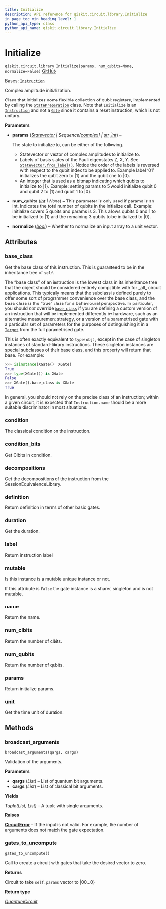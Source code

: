 ```yaml
---
title: Initialize
description: API reference for qiskit.circuit.library.Initialize
in_page_toc_min_heading_level: 1
python_api_type: class
python_api_name: qiskit.circuit.library.Initialize
---
```


# Initialize

<span id="qiskit.circuit.library.Initialize" />

`qiskit.circuit.library.Initialize(params, num_qubits=None, normalize=False)` [GitHub](https://github.com/qiskit/qiskit/tree/stable/0.45/qiskit/circuit/library/data_preparation/initializer.py "view source code")

Bases: [`Instruction`](qiskit.circuit.Instruction "qiskit.circuit.instruction.Instruction")

Complex amplitude initialization.

Class that initializes some flexible collection of qubit registers, implemented by calling the [`StatePreparation`](qiskit.circuit.library.StatePreparation "qiskit.circuit.library.StatePreparation") class. Note that `Initialize` is an [`Instruction`](qiskit.circuit.Instruction "qiskit.circuit.Instruction") and not a [`Gate`](qiskit.circuit.Gate "qiskit.circuit.Gate") since it contains a reset instruction, which is not unitary.

**Parameters**

*   **params** ([*Statevector*](qiskit.quantum_info.Statevector "qiskit.quantum_info.Statevector") *| Sequence\[*[*complex*](https://docs.python.org/3/library/functions.html#complex "(in Python v3.12)")*] |* [*str*](https://docs.python.org/3/library/stdtypes.html#str "(in Python v3.12)")  *|*[*int*](https://docs.python.org/3/library/functions.html#int "(in Python v3.12)")) –

    The state to initialize to, can be either of the following.

    *   Statevector or vector of complex amplitudes to initialize to.
    *   Labels of basis states of the Pauli eigenstates Z, X, Y. See [`Statevector.from_label()`](qiskit.quantum_info.Statevector#from_label "qiskit.quantum_info.Statevector.from_label"). Notice the order of the labels is reversed with respect to the qubit index to be applied to. Example label ‘01’ initializes the qubit zero to $|1\rangle$ and the qubit one to $|0\rangle$.
    *   An integer that is used as a bitmap indicating which qubits to initialize to $|1\rangle$. Example: setting params to 5 would initialize qubit 0 and qubit 2 to $|1\rangle$ and qubit 1 to $|0\rangle$.

*   **num\_qubits** ([*int*](https://docs.python.org/3/library/functions.html#int "(in Python v3.12)") *| None*) – This parameter is only used if params is an int. Indicates the total number of qubits in the initialize call. Example: initialize covers 5 qubits and params is 3. This allows qubits 0 and 1 to be initialized to $|1\rangle$ and the remaining 3 qubits to be initialized to $|0\rangle$.

*   **normalize** ([*bool*](https://docs.python.org/3/library/functions.html#bool "(in Python v3.12)")) – Whether to normalize an input array to a unit vector.

## Attributes

<span id="qiskit.circuit.library.Initialize.base_class" />

### base\_class

Get the base class of this instruction. This is guaranteed to be in the inheritance tree of `self`.

The “base class” of an instruction is the lowest class in its inheritance tree that the object should be considered entirely compatible with for \_all\_ circuit applications. This typically means that the subclass is defined purely to offer some sort of programmer convenience over the base class, and the base class is the “true” class for a behavioural perspective. In particular, you should *not* override [`base_class`](#qiskit.circuit.library.Initialize.base_class "qiskit.circuit.library.Initialize.base_class") if you are defining a custom version of an instruction that will be implemented differently by hardware, such as an alternative measurement strategy, or a version of a parametrised gate with a particular set of parameters for the purposes of distinguishing it in a [`Target`](qiskit.transpiler.Target "qiskit.transpiler.Target") from the full parametrised gate.

This is often exactly equivalent to `type(obj)`, except in the case of singleton instances of standard-library instructions. These singleton instances are special subclasses of their base class, and this property will return that base. For example:

```python
>>> isinstance(XGate(), XGate)
True
>>> type(XGate()) is XGate
False
>>> XGate().base_class is XGate
True
```

In general, you should not rely on the precise class of an instruction; within a given circuit, it is expected that `Instruction.name` should be a more suitable discriminator in most situations.

<span id="qiskit.circuit.library.Initialize.condition" />

### condition

The classical condition on the instruction.

<span id="qiskit.circuit.library.Initialize.condition_bits" />

### condition\_bits

Get Clbits in condition.

<span id="qiskit.circuit.library.Initialize.decompositions" />

### decompositions

Get the decompositions of the instruction from the SessionEquivalenceLibrary.

<span id="qiskit.circuit.library.Initialize.definition" />

### definition

Return definition in terms of other basic gates.

<span id="qiskit.circuit.library.Initialize.duration" />

### duration

Get the duration.

<span id="qiskit.circuit.library.Initialize.label" />

### label

Return instruction label

<span id="qiskit.circuit.library.Initialize.mutable" />

### mutable

Is this instance is a mutable unique instance or not.

If this attribute is `False` the gate instance is a shared singleton and is not mutable.

<span id="qiskit.circuit.library.Initialize.name" />

### name

Return the name.

<span id="qiskit.circuit.library.Initialize.num_clbits" />

### num\_clbits

Return the number of clbits.

<span id="qiskit.circuit.library.Initialize.num_qubits" />

### num\_qubits

Return the number of qubits.

<span id="qiskit.circuit.library.Initialize.params" />

### params

Return initialize params.

<span id="qiskit.circuit.library.Initialize.unit" />

### unit

Get the time unit of duration.

## Methods

### broadcast\_arguments

<span id="qiskit.circuit.library.Initialize.broadcast_arguments" />

`broadcast_arguments(qargs, cargs)`

Validation of the arguments.

**Parameters**

*   **qargs** (*List*) – List of quantum bit arguments.
*   **cargs** (*List*) – List of classical bit arguments.

**Yields**

*Tuple(List, List)* – A tuple with single arguments.

**Raises**

[**CircuitError**](circuit#qiskit.circuit.CircuitError "qiskit.circuit.CircuitError") – If the input is not valid. For example, the number of arguments does not match the gate expectation.

### gates\_to\_uncompute

<span id="qiskit.circuit.library.Initialize.gates_to_uncompute" />

`gates_to_uncompute()`

Call to create a circuit with gates that take the desired vector to zero.

**Returns**

Circuit to take `self.params` vector to $|{00\ldots0}\rangle$

**Return type**

[*QuantumCircuit*](qiskit.circuit.QuantumCircuit "qiskit.circuit.quantumcircuit.QuantumCircuit")

